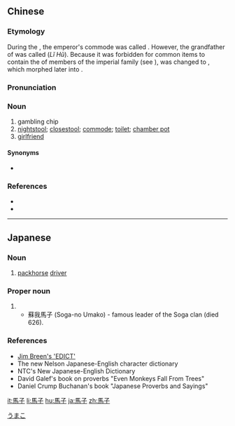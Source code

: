 {{also|马子}}
==Chinese==
{{zh-forms|s=马子}}

===Etymology===
During the {{w|Han Dynasty}}, the emperor's commode was called {{zh-m|虎子}}. However, the grandfather of {{w|Emperor Gaozu of Tang}} was called {{lang|zh|李虎}} (''Lǐ Hǔ''). Because it was forbidden for common items to contain the {{w|Chinese given name|given names}} of members of the imperial family (see {{w|Naming taboo}}), {{zh-m|虎子|tr=-}} was changed to {{zh-m|馬子}}, which morphed later into {{zh-m|馬桶}}.

===Pronunciation===
{{zh-pron
|m=mǎzi
|c=maa5 zi2
|mn=bé-chí
|cat=n
}}

===Noun===
{{zh-noun}}

# gambling chip
# [[nightstool]]; [[closestool]]; [[commode]]; [[toilet]]; [[chamber pot]]
# [[girlfriend]]

====Synonyms====
* {{sense|chamber pot; toilet}} {{zh-l|馬桶}}

===References===
* {{pedialite|馬桶|lang=zh}}
* {{pedialite|Chamber pot}}

----

==Japanese==
{{ja-kanjitab|馬|子}}

===Noun===
{{ja-noun|まご}}
# [[packhorse]] [[driver]]
#: {{ja-usex|[[馬子にも衣装]]|[[まご に も いしょう]]|(''proverb'') the clothes make the man}}
#: {{ja-usex|山んばばあと馬子どん|^やまんばばあ と まご どん|the Mountain-Witch and the Packhorse Driver, an [http://www2j.biglobe.ne.jp/~minwa/mago.html Okinawan folktale]}}

===Proper noun===
{{wikipedia|Soga no Umako}}

{{ja-pos|proper|うまこ}}
# {{given name|male|lang=ja}}
#* 蘇我馬子 (Soga-no Umako) - famous leader of the Soga clan (died 626).

[[Category:Japanese male given names|うまこ]]

===References===
* [http://www.csse.monash.edu.au/~jwb/edict.html Jim Breen's 'EDICT']
* The new Nelson Japanese-English character dictionary
* NTC's New Japanese-English Dictionary
* David Galef's book on proverbs "Even Monkeys Fall From Trees"
* Daniel Crump Buchanan's book "Japanese Proverbs and Sayings"

[[it:馬子]]
[[li:馬子]]
[[hu:馬子]]
[[ja:馬子]]
[[zh:馬子]]